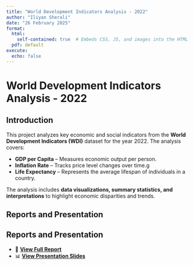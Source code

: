 ```yaml
---
title: "World Development Indicators Analysis - 2022"
author: "Iliyan Sherali"
date: "26 February 2025"
format:
  html:
    self-contained: true  # Embeds CSS, JS, and images into the HTML
  pdf: default
execute:
  echo: false
---
```




# World Development Indicators Analysis - 2022

## Introduction

This project analyzes key economic and social indicators from the **World Development Indicators (WDI)** dataset for the year 2022. The analysis covers:

- **GDP per Capita** – Measures economic output per person.
- **Inflation Rate** – Tracks price level changes over time.g
- **Life Expectancy** – Represents the average lifespan of individuals in a country.

The analysis includes **data visualizations, summary statistics, and interpretations** to highlight economic disparities and trends.

## Reports and Presentation

## Reports and Presentation

- 📄 **[View Full Report](./report.html)**
- 📊 **[View Presentation Slides](./presentation.html)**
